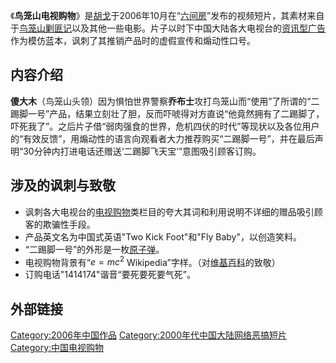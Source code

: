 {{unreferenced|time=2018-10-17T10:15:00+00:00}}
《'''鸟笼山电视购物'''》是[[胡戈|胡戈]]于2006年10月在“[[六间房|六间房]]”发布的视频短片，其素材来自于[[鸟笼山剿匪记|鸟笼山剿匪记]]以及其他一些电影。片子以时下中国大陆各大电视台的[[资讯型广告|资讯型广告]]作为模仿蓝本，讽刺了其推销产品时的虚假宣传和煽动性口号。

==内容介绍==
'''傻大木'''（鸟笼山头领）因为惧怕世界警察'''乔布士'''攻打鸟笼山而“使用”了所谓的“二踢脚一号”产品，结果立刻壮了胆，反而吓唬得对方直说“他竟然拥有了二踢脚了，吓死我了”。之后片子借“弱肉强食的世界，危机四伏的时代”等现状以及各位用户的“有效反馈”，用煽动性的语言向观看者大力推荐购买“二踢脚一号”，并在最后声明“30分钟内打进电话还赠送‘二踢脚飞天宝’”意图吸引顾客订购。

==涉及的讽刺与致敬==
*讽刺各大电视台的[[资讯型广告|电视购物]]类栏目的夸大其词和利用说明不详细的赠品吸引顾客的欺骗性手段。
*产品英文名为中国式英语"Two Kick Foot"和"Fly Baby"，以创造笑料。
*“二踢脚一号”的外形是一枚[[原子弹|原子弹]]。
*电视购物背景有“<math>e=mc^2</math> Wikipedia”字样。（对[[维基百科|维基百科]]的致敬）
*订购电话"1414174"谐音“要死要死要气死”。

==外部链接==

{{Kuso-stub}}

[[Category:2006年中国作品|Category:2006年中国作品]]
[[Category:2000年代中国大陆网络恶搞短片|Category:2000年代中国大陆网络恶搞短片]]
[[Category:中国电视购物|Category:中国电视购物]]